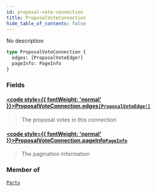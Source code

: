 ```yaml
---
id: proposal-vote-connection
title: ProposalVoteConnection
hide_table_of_contents: false
---
```








No description

```graphql
type ProposalVoteConnection {
  edges: [ProposalVoteEdge!]
  pageInfo: PageInfo
}
```


### Fields

#### [<code style={{ fontWeight: 'normal' }}>ProposalVoteConnection.<b>edges</b></code>](#)<Bullet />[`[ProposalVoteEdge!]`](/docs/testnet/graphql/objects/proposal-vote-edge) <Badge class="secondary" text="list"/> <Badge class="secondary" text="object"/>
> The proposal votes in this connection
> 

#### [<code style={{ fontWeight: 'normal' }}>ProposalVoteConnection.<b>pageInfo</b></code>](#)<Bullet />[`PageInfo`](/docs/testnet/graphql/objects/page-info) <Badge class="secondary" text="object"/>
> The pagination information
> 



### Member of

[`Party`](/docs/testnet/graphql/objects/party)  <Badge class="secondary" text="object"/>



